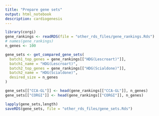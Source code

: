 ```yaml
---
title: "Prepare gene sets"
output: html_notebook
description: cardiogenesis
---
```


```r
library(corgi)
gene_rankings <- readRDS(file = "other_rds_files/gene_rankings.Rds")
# names(gene_rankings)
n_genes <- 100

gene_sets <- get_compared_gene_sets(
  batch1_top_genes = gene_rankings[["HDG(Lescroart)"]],
  batch1_name = "HDG(Lescroart)",
  batch2_top_genes = gene_rankings[["HDG(Scialdone)"]],
  batch2_name = "HDG(Scialdone)",
  desired_size = n_genes
)

```

```r
gene_sets[["CCA-GL"]] <- head(gene_rankings[["CCA-GL"]], n_genes)
gene_sets[["CORGI"]] <- head(gene_rankings[["CORGI"]], n_genes)

lapply(gene_sets,length)
saveRDS(gene_sets, file = "other_rds_files/gene_sets.Rds")
```